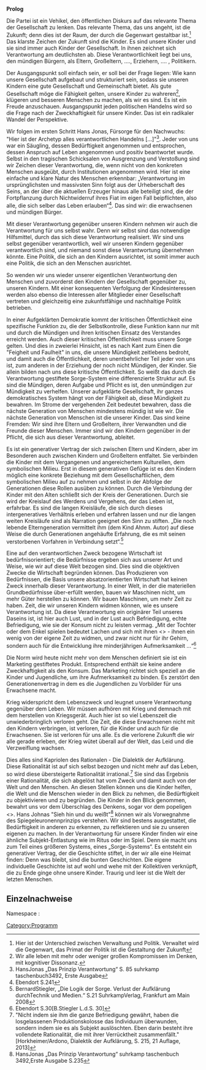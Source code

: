 '''Prolog'''    
                    
Die Partei ist ein Vehikel, den öffentlichen Diskurs auf das relevante Thema der Gesellschaft zu lenken. Das relevante Thema, das uns angeht, ist die Zukunft; denn dies ist der Raum, der durch die Gegenwart gestaltbar ist.<ref>Hier ist der Unterschied zwischen Verwaltung und Politik. Verwaltet wird die Gegenwart, das Primat der Politik ist die Gestaltung der Zukunft</ref> Das klarste Zeichen der Zukunft sind die Kinder. Es sind unsere Kinder und sie sind immer auch Kinder der Gesellschaft. In ihnen zeichnet sich Verantwortung am deutlichsten ab. Diese Verantwortlichkeit liegt bei uns, den mündigen Bürgern, als Eltern, Großeltern, …., Erziehern, …. , Politikern.  
            
Der Ausgangspunkt soll einfach sein, er soll bei der Frage liegen: Wie kann unsere Gesellschaft aufgebaut und strukturiert sein, sodass sie unseren Kindern eine gute Gesellschaft und Gemeinschaft bietet. Als gute Gesellschaft möge die Fähigkeit gelten, unsere Kinder zu wahreren<ref>Wir alle leben mit mehr oder weniger großen Kompromissen im Denken, mit kognitiver Dissonanz.</ref>, klügeren und besseren Menschen zu machen, als wir es sind. Es ist ein Freude anzuschauen. Ausgangspunkt jeden politischen Handelns wird so die Frage nach der Zweckhaftigkeit für unsere Kinder. Das ist ein radikaler Wandel der Perspektive. 

Wir folgen im ersten Schritt Hans Jonas, Fürsorge für den Nachwuchs: "Hier ist der Archetyp alles verantwortlichen Handelns [...]"<ref>HansJonas „Das Prinzip Verantwortung“ S. 85 suhrkamp taschenbuch3492, Erste Ausgabe</ref>. Jeder von uns war ein Säugling, dessen Bedürftigkeit angenommen und entsprochen, dessen Anspruch auf Leben angenommen und positiv beantwortet wurde. Selbst in den tragischen Schicksalen von Ausgrenzung und Verstoßung sind wir Zeichen dieser Verantwortung, die, wenn nicht von den konkreten Menschen ausgeübt, durch Institutionen angenommen wird. Hier ist eine einfache und klare Natur des Menschen erkennbar:  „Verantwortung im ursprünglichsten und massivsten Sinn folgt aus der Urheberschaft des Seins, an der über die aktuellen Erzeuger hinaus alle beteiligt sind, die der Fortpflanzung durch Nichtwiderruf ihres Fiat im eigen Fall beipflichten, also alle, die sich selber das Leben erlauben“<ref>Ebendort S.241</ref>. Das sind wir: die erwachsenen und mündigen Bürger.
    
Mit dieser Verantwortung gegenüber unseren Kindern nehmen wir auch die Verantwortung für uns selbst wahr. Denn wir selbst sind das notwendige Hilfsmittel, durch das sich diese Verantwortung realisiert. Wir sind uns selbst gegenüber verantwortlich, weil wir unseren Kindern gegenüber verantwortlich sind, und niemand sonst diese Verantwortung übernehmen könnte. Eine Politik, die sich an den Kindern ausrichtet, ist somit immer auch eine Politik, die sich an den Menschen ausrichtet.    
                                 
So wenden wir uns wieder unserer eigentlichen Verantwortung den Menschen und zuvorderst den Kindern der Gesellschaft gegenüber zu, unseren Kindern. Mit einer konsequenten Verfolgung der Kindesinteressen werden also ebenso die Interessen aller Mitglieder einer Gesellschaft vertreten und gleichzeitig eine zukunfstfähige und nachhaltige Politik betrieben. 
  
In einer Aufgeklärten Demokratie kommt der kritischen Öffentlichkeit eine spezifische Funktion zu, die der Selbstkontrolle, diese Funktion kann nur mit und durch die Mündigen und ihren kritischen Einsatz des Verstandes erreicht werden. Auch dieser kritischen Öffentlichkeit muss unsere Sorge gelten. Und dies in zweierlei Hinsicht, ist es nach Kant zum Einen die "Feigheit und Faulheit" in uns, die unsere Mündigkeit zeitlebens bedroht, und damit auch die Öffentlichkeit, deren unentbehrlicher Teil jeder von uns ist, zum anderen in der Erziehung der noch nicht Mündigen, der Kinder. Sie allein bilden nach uns diese kritische Öffentlichkeit. So weißt das durch die Verantwortung gestiftete Sorge-System eine differenzierte Struktur auf. Es sind die Mündigen, deren Aufgabe und Pflicht es ist, den unmündigen zur Mündigkeit zu verhelfen. Unserer aufgeklärte Gesellschaft, ihr ganzes demokratisches System hängt von der Fähigkeit ab, diese Mündigkeit zu bewahren. Im Strome der vergehenden Zeit bedeutet bewahren, dass die nächste Generation von Menschen mindestens mündig ist wie wir. Die nächste Generation von Menschen ist die unserer Kinder. Das sind keine Fremden: Wir sind ihre Eltern und Großeltern, ihrer Verwandten und die Freunde dieser Menschen. Immer sind wir den Kindern gegenüber in der Pflicht, die sich aus dieser Verantwortung, ableitet. 

Es ist ein generativer Vertrag der sich zwischen Eltern und Kindern, aber im Besonderen auch zwischen Kindern und Großeltern entfaltet. Sie verbinden die Kinder mit dem Vergangenen und angereichertem Kulturellen, dem symbolischen Milieu. Erst in diesem generativen Gefüge ist es den Kindern möglich eine konkrete Beziehung mit dem Gesellschaftlichen, dem symbolischen Milieu auf zu nehmen und selbst in der Abfolge der Generationen diese Rollen ausüben zu können. Durch die Verbindung der Kinder mit den Alten schließt sich der Kreis der Generationen. Durch sie wird der Kreislauf des Werdens und Vergehens, der das Leben ist, erfahrbar. Es sind die langen Kreisläufe, die sich durch dieses intergeneratives Verhältnis erleben und erfahren lassen und nur die langen weiten Kreisläufe sind als Narration geeignet den Sinn zu stiften. „Die noch lebende Elterngeneration vermittelt ihm (dem Kind Ahnm. Autor) auf diese Weise die durch Generationen angehäufte Erfahrung, die es mit seinen verstorbenen Vorfahren in Verbindung setzt“.<ref>BernardStiegler, „Die Logik der Sorge. Verlust der Aufklärung durchTechnik und Medien.“ S.21 SuhrkampVerlag, Frankfurt am Main 2008</ref>    

Eine auf den verantwortlichen Zweck bezogene Wirtschaft ist bedürfnisorientiert; die Bedürfnisse ergeben sich aus unserer Art und Weise, wie wir auf diese Welt bezogen sind. Dies sind die objektiven Zwecke die Wirtschaft begründen können. Das Produzieren von Bedürfnissen, die Basis unsere absatzorientierten Wirtschaft hat keinen Zweck innerhalb dieser Verantwortung.  In einer Welt, in der die materiellen Grundbedürfnisse über-erfüllt werden, bauen wir Maschinen nicht, um mehr Güter herstellen zu können. Wir bauen Maschinen, um mehr Zeit zu haben. Zeit, die wir unseren Kindern widmen können, wie es unsere Verantwortung ist. Da diese Verantwortung ein originärer Teil unseres Daseins ist, ist hier auch Lust, und in der Lust auch Befriedigung, echte Befriedigung, wie sie der Konsum nicht zu leisten vermag. „Mit der Tochter oder dem Enkel spielen bedeutet Lachen und sich mit ihnen <<die Zeit zu vertreiben>> - ihnen ein wenig von der eigene Zeit zu widmen, und zwar nicht nur für ihr Gehirn, sondern auch für die Entwicklung ihre minderjährigen Aufmerksamkeit ...“<ref>Ebendort S.30[B.Stiegler L.d.S. 30] </ref>   
 
Die Norm wird heute nicht mehr von dem Menschen definiert sie ist ein Marketing gestiftetes Produkt. Entsprechend enthält sie keine andere Zweckhaftigkeit als den Konsum. Das Marketing richtet sich speziell an die Kinder und Jugendliche, um ihre Aufmerksamkeit zu binden.  Es zerstört den Generationenvertrag in dem es die Jugendlichen zu Vorbilder für uns Erwachsene macht.

Krieg widerspricht dem Lebenszweck und leugnet unsere Verantwortung gegenüber dem Leben. Wir müssen aufhören mit Krieg und demnach mit dem herstellen von Kriegsgerät. Auch hier ist so viel Lebenszeit die unwiederbringlich verloren geht. Die Zeit, die diese Erwachsenen nicht mit den Kindern verbringen, ist verloren, für die Kinder und auch für die Erwachsenen. Sie ist verloren für uns alle. Es die verlorene Zukunft die wir alle gerade  erleben, der Krieg wütet überall auf der Welt, das Leid und die Verzweiflung wachsen.    

Dies alles sind Kapriolen des Rationalen - Die Dialektik der Aufklärung. Diese Rationalität ist auf sich selbst bezogen und nicht mehr auf das Leben, so wird diese übersteigerte Rationalität irrational.<ref>"Nicht indem sie ihm die ganze Befriedigung gewährt, haben die losgelassenen Produktionskolosse das Individuum überwunden, sondern indem sie es als Subjekt auslöschten. Eben darin besteht ihre vollendete Rationalität, die mit ihrer Verrücktheit zusammenfällt." [Horkheimer/Ardono, Dialektik der Aufklärung, S. 215, 21 Auflage, 2013] </ref> Sie sind das Ergebnis einer Rationalität, die sich abgelöst hat vom Zweck und damit auch von der Welt und den Menschen. An diesen Stellen können uns die Kinder helfen, die Welt und die Menschen wieder in den Blick zu nehmen, die Bedürftigkeit zu objektivieren und zu begründen. Die Kinder in den Blick genommen, bewahrt uns vor dem Überschlag des Denkens, sogar vor dem popeligen <<eigenen Vorteil>>. Hans Johnas "Sieh hin und du weißt"<ref>HansJonas „Das Prinzip Verantwortung“ suhrkamp taschenbuch 3492,Erste Ausgabe S.235</ref> können wir als Vorwegnahme des Spiegeleuronennprinzips verstehen. Wir sind bestens ausgestattet, die Bedürftigkeit in anderen zu erkennen, zu reflektieren und sie zu unseren eigenen zu machen. In der Verantwortung für unsere Kinder finden wir eine ähnliche Subjekt-Entlastung wie im Ritus oder im Spiel. Denn sie macht uns zum Teil eines größeren Systems, eines „Sorge-Systems“. Es entsteht ein generativer Vertrag, der die Geschichte stiftet, in der wir alle eine Heimat finden: Denn was bleibt, sind die bunten Geschichten. Die eigene individuelle Geschichte ist auf wohl und wehe mit der Kollektiven verknüpft, die zu Ende ginge ohne unsere Kinder. Traurig und leer ist die Welt der letzten Menschen.        

== Einzelnachweise ==
<references />

[[Category:Programm]]

Namespace : {{NAMESPACE}}